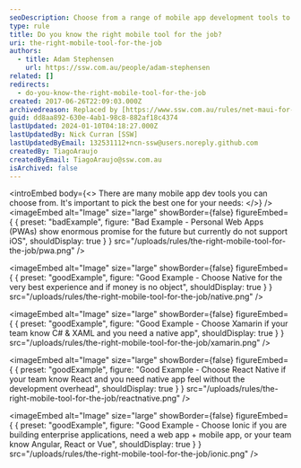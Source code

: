 ```yaml
---
seoDescription: Choose from a range of mobile app development tools to ensure a native experience on iOS and Android devices.
type: rule
title: Do you know the right mobile tool for the job?
uri: the-right-mobile-tool-for-the-job
authors:
  - title: Adam Stephensen
    url: https://ssw.com.au/people/adam-stephensen
related: []
redirects:
  - do-you-know-the-right-mobile-tool-for-the-job
created: 2017-06-26T22:09:03.000Z
archivedreason: Replaced by [https://www.ssw.com.au/rules/net-maui-for-xplat-ui](/rules/net-maui-for-xplat-ui)
guid: dd8aa892-630e-4ab1-98c8-882af18c4374
lastUpdated: 2024-01-10T04:18:27.000Z
lastUpdatedBy: Nick Curran [SSW]
lastUpdatedByEmail: 132531112+ncn-ssw@users.noreply.github.com
createdBy: TiagoAraujo
createdByEmail: TiagoAraujo@ssw.com.au
isArchived: false
---
```


<introEmbed
  body={<>
There are many mobile app dev tools you can choose from. It's important to pick the best one for your needs:
  </>}
/>
<imageEmbed
  alt="Image"
  size="large"
  showBorder={false}
  figureEmbed={ {
    preset: "badExample",
    figure: "Bad Example - Personal Web Apps (PWAs) show enormous promise for the future but currently do not support iOS",
    shouldDisplay: true
  } }
  src="/uploads/rules/the-right-mobile-tool-for-the-job/pwa.png"
/>

<imageEmbed
  alt="Image"
  size="large"
  showBorder={false}
  figureEmbed={ {
    preset: "goodExample",
    figure: "Good Example - Choose Native for the very best experience and if money is no object",
    shouldDisplay: true
  } }
  src="/uploads/rules/the-right-mobile-tool-for-the-job/native.png"
/>

<imageEmbed
  alt="Image"
  size="large"
  showBorder={false}
  figureEmbed={ {
    preset: "goodExample",
    figure: "Good Example - Choose Xamarin if your team know C# & XAML and you need a native app",
    shouldDisplay: true
  } }
  src="/uploads/rules/the-right-mobile-tool-for-the-job/xamarin.png"
/>

<imageEmbed
  alt="Image"
  size="large"
  showBorder={false}
  figureEmbed={ {
    preset: "goodExample",
    figure: "Good Example - Choose React Native if your team know React and you need native app feel without the development overhead",
    shouldDisplay: true
  } }
  src="/uploads/rules/the-right-mobile-tool-for-the-job/reactnative.png"
/>

<imageEmbed
  alt="Image"
  size="large"
  showBorder={false}
  figureEmbed={ {
    preset: "goodExample",
    figure: "Good Example - Choose Ionic if you are building enterprise applications, need a web app + mobile app, or your team know Angular, React or Vue",
    shouldDisplay: true
  } }
  src="/uploads/rules/the-right-mobile-tool-for-the-job/ionic.png"
/>
